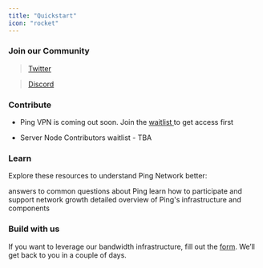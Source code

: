 ```yaml
---
title: "Quickstart"
icon: "rocket"
---
```


### **Join our Community**

> [Twitter](https://twitter.com/pingnetwork_io)

> [Discord](https://discord.gg/pingnetwork)

### Contribute

* Ping VPN is coming out soon. Join the [waitlist ](https://pingnetwork.io)to get access first

* Server Node Contributors waitlist - TBA

### Learn

Explore these resources to understand Ping Network better:

<CardGroup cols={3}>
  <Card title="FAQ" icon="paintbrush" href="/Help-Center/FAQ">
    answers to common questions about Ping
  </Card>

  <Card title="Contributing Guide" icon="square-code" href="/Overview/HowtoContribute">
    learn how to participate and support network growth
  </Card>

  <Card title="Technical Architecture" icon="chart-mixed" href="/Overview/Architecture">
    detailed overview of Ping's infrastructure and components
  </Card>
</CardGroup>

### Build with us

If you want to leverage our bandwidth infrastructure, fill out the [form](https://forms.gle/NKD35i9kF5rDHUf6A). We’ll get back to you in a couple of days.

##